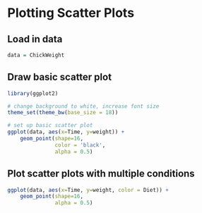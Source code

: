 Plotting Scatter Plots
========================================================

Load in data
-------------
```r
data = ChickWeight
```

Draw basic scatter plot
----------------------
```r
library(ggplot2)

# change background to white, increase font size
theme_set(theme_bw(base_size = 18)) 

# set up basic scatter plot
ggplot(data, aes(x=Time, y=weight)) +
    geom_point(shape=16, 
               color = 'black',
               alpha = 0.5)
```

Plot scatter plots with multiple conditions
----------------------
```r
ggplot(data, aes(x=Time, y=weight, color = Diet)) +
    geom_point(shape=16, 
               alpha = 0.5)
```
